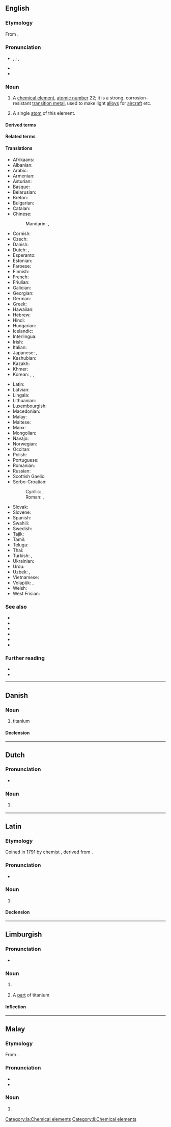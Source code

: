 {{also|Titanium}}
==English==
{{elements|en|Ti|scandium|Sc|vanadium|V}}

===Etymology===
From {{af|en|Titan|-ium}}.

===Pronunciation===
* {{enPR|tītā'nēəm}}, {{IPA|en|/taɪˈteɪni.əm/}}; {{enPR|tĭtā'nēəm}}, {{IPA|en|/tɪˈteɪni.əm/}}
* {{audio|en|en-us-titanium.ogg|Audio (US)}}
* {{rhymes|en|eɪniəm}}

===Noun===
{{en-noun|~}}
{{wikipedia}}

# {{senseid|en|Q716}}A [[chemical element]], [[atomic number]] 22; it is a strong, corrosion-resistant [[transition metal]], used to make light [[alloy]]s for [[aircraft]] etc.
# {{lb|en|countable}} A single [[atom]] of this element.

====Derived terms====
{{col4|en
|cuprotitanium
|ferrocarbon titanium
|ferrotitanium
|manganotitanium
|titanian
|titanic
|titaniferous
|titanious
|titanium-46
|titanium-47
|titanium-48
|titanium-49
|titanium-50
|titanium alloy
|titanium aluminide
|titanium boride
|titanium bromide
|titanium carbide
|titanium chloride
|titanium dichloride
|titanium dioxide
|titanium hydride
|titanium isopropoxide
|titanium nitride
|titanium oxalate
|titanium oxide
|titanium sand
|titanium sponge
|titanium suboxide
|titanium sulfate
|titanium tetrabromide
|titanium tetrachloride
|titanium tetraiodide
|titanium trichloride
|titanium trioxide
|titanium white
|titanoan
}}

====Related terms====
{{col3|en
|{{l|en|titan-}}, {{l|en|titano-}}
|{{l|en|titanate}}
|{{l|en|titania}}
|{{l|en|titanic}}
|{{l|en|titanite}}
|{{l|en|titanocene}}
}}

====Translations====
{{trans-top|id=Q716|chemical element}}
* Afrikaans: {{t+|af|titaan}}
* Albanian: {{t+|sq|titan|?}}
* Arabic: {{t|ar|تِيتَانْيُوم|m|tr=titanyum}}
* Armenian: {{t+|hy|տիտան}}
* Asturian: {{t+|ast|titaniu|m}}
* Basque: {{t|eu|titanioa}}
* Belarusian: {{t|be|тыта́н|m}}
* Breton: {{t|br|titan|?}}
* Bulgarian: {{t+|bg|тита́н|m}}
* Catalan: {{t+|ca|titani|m}}
* Chinese:
*: Mandarin: {{t+|cmn|鈦}}, {{t+|cmn|钛|tr=tài}}
* Cornish: {{t|kw|tytanyum|?}}
* Czech: {{t+|cs|titan|m}}
* Danish: {{t+|da|titan|n}}
* Dutch: {{t+|nl|titanium|n}}, {{t+|nl|titaan|n}}
* Esperanto: {{t|eo|titanio}}
* Estonian: {{t+|et|titaan}}
* Faroese: {{t|fo|titan|n}}
* Finnish: {{t+|fi|titaani}}
* French: {{t+|fr|titane|m}}
* Friulian: {{t|fur|titani|?}}
* Galician: {{t+|gl|titanio|m}}
* Georgian: {{t|ka|ტიტანი}}
* German: {{t+|de|Titan|n}}
* Greek: {{t+|el|τιτάνιο|n}}
* Hawaiian: {{t|haw|kaikaniuma}}
* Hebrew: {{t+|he|טיטניום|?|tr=titánium}}
* Hindi: {{t|hi|रंजातु|?}}
* Hungarian: {{t+|hu|titán}}
* Icelandic: {{t+|is|títan|n}}
* Interlingua: {{t|ia|titanium}}
* Irish: {{t+|ga|tíotáiniam|m}}
* Italian: {{t+|it|titanio|m}}
* Japanese: {{t+|ja|チタン|tr=chitan}}, {{t|ja|チタニウム|tr=chitaniumu}}
* Kashubian: {{t|csb|titan}}
* Kazakh: {{t|kk|титан}}
* Khmer: {{t|km|ទីតាន}}
* Korean: {{t+|ko|티탄}}, {{t+|ko|티타늄}}, {{t|ko|타이타늄}}
{{trans-mid}}
* Latin: {{t+|la|titanium|n}}
* Latvian: {{t|lv|titāns|?}}
* Lingala: {{t|ln|titani|c9a|c10a}}
* Lithuanian: {{t+|lt|titanas|?}}
* Luxembourgish: {{t|lb|Titan|?}}
* Macedonian: {{t|mk|тита́н|m}}
* Malay: {{t|ms|titanium}}
* Maltese: {{t|mt|titanju|?}}
* Manx: {{t|gv|çhitaanium|?}}
* Mongolian: {{t+|mn|титан}}
* Navajo: {{t|nv|béésh doo ńdiniichxíihii}}
* Norwegian: {{t+|no|titan|?}}
* Occitan: {{t|oc|titani|m}}
* Polish: {{t+|pl|tytan|m}}
* Portuguese: {{t+|pt|titânio|m}}
* Romanian: {{t+|ro|titan|n}}
* Russian: {{t+|ru|тита́н|m}}
* Scottish Gaelic: {{t|gd|titanium|m}}
* Serbo-Croatian:
*: Cyrillic: {{t|sh|титан|m}}, {{t|sh|титаниј|m}}
*: Roman: {{t+|sh|titan|m}}, {{t+|sh|titanij|m}}
* Slovak: {{t+|sk|titán|m}}
* Slovene: {{t+|sl|titan|m}}
* Spanish: {{t+|es|titanio|m}}
* Swahili: {{t|sw|titani}}
* Swedish: {{t+|sv|titan|n}}
* Tajik: {{t|tg|титан}}
* Tamil: {{t+|ta|டைட்டேனியம்}}
* Telugu: {{t+|te|టైటానియం}}
* Thai: {{t+|th|ไทเทเนียม}}
* Turkish: {{t+|tr|titan}}, {{t+|tr|titanyum}}
* Ukrainian: {{t|uk|тита́н|m}}
* Urdu: {{t|ur|رنجاتو‎|?|tr=rañjātu}}
* Uzbek: {{t+|uz|titan}}, {{t+|uz|титан}}
* Vietnamese: {{t+|vi|titan}}
* Volapük: {{t+|vo|titanin}}, {{qualifier|older term}} {{t|vo|tütin}}
* Welsh: {{t+|cy|titaniwm|m}}
* West Frisian: {{t|fy|titaan|?}}
{{trans-bottom}}

===See also===
* {{l|en|anatase}}
* {{l|en|brookite}}
* {{l|en|ilmenite}}
* {{l|en|perovskite}}
* {{l|en|rutile}}
* {{l|en|sphene}}

===Further reading===
* {{R:WebMineral}}
* {{R:mindat}}

----

==Danish==
{{wikipedia|lang=da}}

===Noun===
{{da-noun|?}}

# titanium

====Declension====
{{da-decl|et|dc=1|n=sg}}

----

==Dutch==
{{wikipedia|lang=nl}}
{{elements|nl|Ti|scandium|Sc|vanadium|V}}

===Pronunciation===
* {{audio|nl|Nl-titanium.ogg|Audio}}

===Noun===
{{nl-noun|n|-|-}}

# {{l|en|titanium}}
#: {{syn|nl|titaan}}

----

==Latin==
{{wikipedia|lang=la}}

===Etymology===
Coined in 1791 by chemist {{w|Martin Heinrich Klaproth}}, derived from {{af|la|Tītān|t1=Titan|-ium|pos2=chemical element suffix}}.

===Pronunciation===
* {{la-IPA|tītānium|eccl=yes}}

===Noun===
{{la-noun|tītānium<2.-ium>}}

# {{lb|la|New Latin}} {{l|en|titanium}}

====Declension====
{{la-ndecl|tītānium<2.-ium>}}

[[Category:la:Chemical elements]]

----

==Limburgish==

===Pronunciation===
* {{IPA|li|[ti˧ˈcaː˨ɲɔ˧m]}}

===Noun===
{{li-noun|g=n}}

# {{lb|li|uncountable}} {{l|en|titanium}}
# A [[part]] of titanium

====Inflection====
{{li-decl-noun-um|titani}}

[[Category:li:Chemical elements]]

----

==Malay==
{{wikipedia|lang=ms}}
{{elements|ms|Ti|skandium|Sc|vanadium|V}}

===Etymology===
From {{bor|ms|en|titanium}}.

===Pronunciation===
* {{IPA|ms|[titaniom]|[titani.əm]|[tai̯teni.əm]}}
* {{rhymes|ms|iom|jom|om}}

===Noun===
{{head|ms|noun}}

# {{l|en|titanium}} {{gloss|chemical element}}